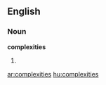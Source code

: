 ==English==

===Noun===
'''complexities'''

# {{plural of|complexity}}

[[ar:complexities]]
[[hu:complexities]]